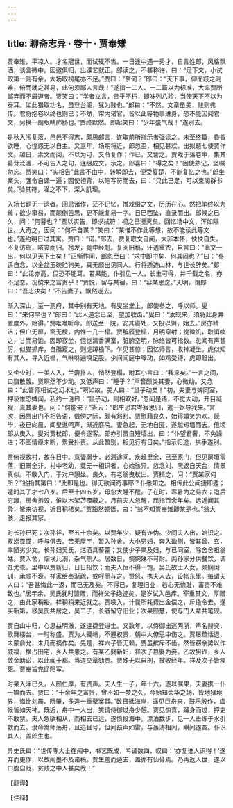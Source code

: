 ```yaml
---
---
---
```

title: 聊斋志异 · 卷十 · 贾奉雉
---

贾奉雉，平凉人。才名冠世，而试辄不售。一日途中遇一秀才，自言姓郎，风格飘洒，谈言微中。因邀俱归，出课艺就正。郎读之，不甚称许，曰：“足下文，小试取第一则有余，大场取榜尾亦不足。”贾曰：“奈何？”郎曰：“天下事，仰而跂之则难，俯而就之甚易，此何须鄙人言哉！”遂指一二人、一二篇以为标准，大率贾所鄙弃而不屑道者。贾笑曰：“学者立言，贵乎不朽，即味列八珍，当使天下不以为泰耳。如此猎取功名，虽登台阁，犹为贱也。”郎曰：“不然。文章虽美，贱则弗传。君将抱卷以终也则已；不然，帘内诸官，皆以此等物事进身，恐不能因阅君文，另换一副眼睛肺肠也。”贾终默然。郎起笑曰：“少年盛气哉！”遂别去。

是秋入闱复落，邑邑不得志，颇思郎言，遂取前所指示者强读之。未至终篇，昏昏欲睡，心惶惑无以自主。又三年，场期将近，郎忽至，相见甚欢。出拟题七使贾作文。越日，索文而阅，不以为可，又令复作；作已，又訾之。贾戏于落卷中，集其葛茸泛滥，不可告人之句，连缀成文，示之。郎喜曰：“得之矣！”因使熟记，坚嘱勿忘。贾笑曰：“实相告”此言不由中，转瞬即去，便受夏楚，不能复忆之也。”郎坐案头，强令自诵一遍；因使袒背，以笔写符而去，曰：“只此已足，可以束阁群书矣。”验其符，濯之不下，深入肌理。

入场七题无一遗者。回思诸作，茫不记忆，惟戏缀之文，历历在心。然把笔终以为羞；欲少窜易，而颠倒苦思，更不能复易一字。日已西坠，直录而出。郎候之已久，问：“何暮也？”贾以实告，即求拭符；视之已漫灭矣。回忆场中文，浑如隔世。大奇之，因问：“何不自谋？”笑曰：“某惟不作此等想，故不能读此等文也。”遂约明日过其寓。贾曰：“诺。”郎去，贾复取文自阅，大非本怀，怏怏自失，不复访郎，嗒丧而归。榜发，竟中经魁。复阅旧稿，汗透重衣，自言曰：“此文一出，何以见天下士矣！”正惭怍间，郎忽至曰：“求中即中矣，何其闷也？”曰：“仆适自念，以金盆玉碗贮狗矢，真无颜出见同人。行将遁迹山林，与世长辞矣。”郎曰：“此论亦高，但恐不能耳。若果能，仆引见一人，长生可得，并千载之名，亦不足恋，况傥来之富贵乎！”贾悦，留与共宿，曰：“容某思之。”天明，谓郎曰：“吾志决矣！”不告妻子，飘然遂去。

渐入深山，至一洞府，其中别有天地。有叟坐堂上，郎使参之，呼以师。叟曰：“来何早也？”郎曰：“此人道念已坚，望加收齿。”叟曰：“汝既来，须将此身并置度外，始得。”贾唯唯听命。郎送至一院，安其寝处，又投以饵，始去。”房亦精洁；但户无扉，窗无棂，内惟一几一榻。贾解履登榻，月明穿射；觉微饥，取饵啖之，甘而易饱。因即寂坐，但觉清香满室，脏腑空明，脉络皆可指数。忽闻有声甚厉，似猫抓痒，自牖窥之，则虎蹲檐下。乍见甚惊；因忆师言，收神凝坐。虎似知有其人，寻入近榻，气咻咻遍嗅足股。少间闻庭中嗥动，如鸡受缚，虎即趋出。

又坐少时，一美人入，兰麝扑人，悄然登榻，附耳小言曰：“我来矣。”一言之间，口脂散馥。贾瞑然不少动。又低声曰：“睡乎？”声音颇类其妻，心微动。又念曰：“此皆师相试之幻术也。”瞑如故。美人曰：“鼠子动矣！”初，夫妻与婢同室，押亵惟恐婢闻，私约一谜曰：“鼠子动，则相欢好。”忽闻是语，不觉大动，开目凝视，真其妻也。问：“何能来？”答云：“郎生恐君岑寂思归，遣一妪导我来。”言次，因贾出门不相告语，偎傍之际，颇有怨怼。贾慰藉良久，始得嬉笑为欢。既毕，夜已向晨，闻叟谯呵声，渐近庭院。妻急起，无地自匿，遂越短墙而去。俄顷郎从曳入。叟对贾杖郎，便令逐客。郎亦引贾自短墙出，曰：“仆望君奢，不免躁进；不图情缘未断，累受扑责。从此暂别，相见行有日矣。”指示归途，拱手遂别。

贾俯视故村，故在目中。意妻弱步，必滞途间。疾趋里余，已至家门，但见房垣零落，旧景全非，村中老幼，竟无一相识者，心始骇异。忽念刘、阮返自天台，情景真似。不敢入门，于对户憩坐。良久，有老翁曳杖出。贾揖之，问：“贾某家何所？”翁指其第曰：“此即是也。得无欲闻奇事耶？仆悉知之。相传此公闻捷即遁；遁时其子才七八岁。后至十四五岁，母忽大睡不醒。子在时，寒暑为之易衣；迨后穷踧，房舍拆毁，惟以木架苫覆蔽之。月前夫人忽醒，屈指百余年矣。远近闻其异，皆来访视，近日稍稀矣。”贾豁然顿悟，曰：“翁不知贾奉雉即某是也。”翁大骇，走报其家。

时长孙已死；次孙祥，至五十余矣。以贾年少，疑有诈伪。少间夫人出，始识之。双涕霪霪，呼与俱去。苦无屋宇，暂入孙舍。大小男妇，奔入盈侧，皆其曾、玄，率陋劣少文。长孙妇吴氏，沽酒具藜藿；又使少子果及妇，与已同室，除舍舍祖翁姑。贾入舍，烟埃儿溺，杂气熏人。居数日，懊惋殊不可耐。两孙家分供餐饮，调饪尤乖。里中以贾新归，日日招饮；而夫人恒不得一饱。吴氏故士人女，颇娴闺训，承顺不衰。祥家给奉渐疏，或呼而与之。贾怒，携夫人去，设帐东里。每谓夫人曰：“吾甚悔此一返，而已无及矣。不得已，复理旧业，若心无愧耻，富贵不难致也。”居年余，吴氏犹时馈赠，而祥父子绝迹矣。是岁试入邑痒。宰重其文，厚赠之，由此家稍裕。祥稍稍来近就之。贾唤入，计曩所耗费出金偿之，斥绝令去。遂买新第，移吴氏共居之，吴二子，长者留守旧业；次杲颇慧，使与门人辈共笔砚。

贾自山中归，心思益明澈，遂连捷登进士。又数年，以侍御出巡两浙，声名赫奕，歌舞楼台，一时称盛。贾为人鲠峭，不避权贵，朝中大僚思中伤之。贾屡疏恬退，未蒙俞允，未几而祸作矣。先是，祥六子皆无赖，贾虽摈斥不齿，然皆窃余势以作威福，横占田宅，乡人共患之。有某乙娶新妇，祥次子篡娶为妾。乙故狙诈，乡人敛金助讼，以此闻于都。当道交章劾贾。贾殊无以自剖，被收经年。祥及次子皆瘐死。贾奉旨充辽阳军。

时杲入泮已久，人颇仁厚，有贤声。夫人生一子，年十六，遂以嘱果，夫妻携一仆一媪而去。贾曰：“十余年之富贵，曾不如一梦之久。今始知荣华之场，皆地狱境界，悔比刘晨、阮肇，多造一重孽案耳。”数日抵海岸，遥见巨舟来，鼓乐殷作，虞候皆如天神。既近，舟中一人出，笑请侍御过舟少憩。贾见惊喜，踊身而过，押吏不敢禁。夫人急欲相从，而相去已远，遂愤投海中。漂泊数步，见一人垂练于水引救而去。隶命篙师荡舟，且追且号，但闻鼓声如雷，与轰涛相间，瞬间遂杳。仆识其人，盖郎生也。

异史氏曰：“世传陈大士在闱中，书艺既成，吟诵数四，叹曰：‘亦复谁人识得！’遂弃而更作，以故闱墨不及诸稿。贾生羞而遁去，盖亦有仙骨焉。乃再返人世，遂以口腹自贬，贫贱之中人甚矣哉！”

【翻译】

【注释】

